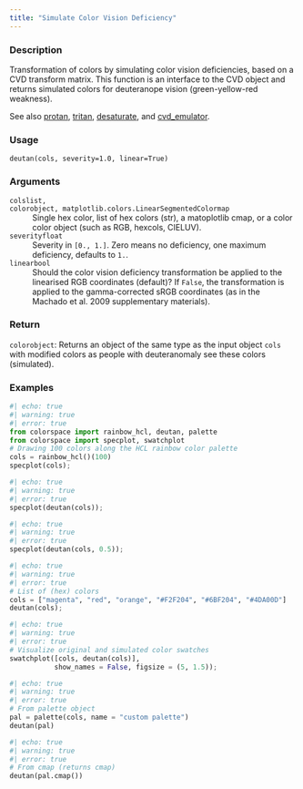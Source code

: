 ```yaml
---
title: "Simulate Color Vision Deficiency"
---
```


### Description

Transformation of colors by simulating color vision deficiencies, based on
a CVD transform matrix. This function is an interface to the CVD object and
returns simulated colors for deuteranope vision (green-yellow-red
weakness).

See also [protan](colorspace.CVD.protan.qmd), [tritan](colorspace.CVD.tritan.qmd), [desaturate](colorspace.CVD.desaturate.qmd), and
[cvd_emulator](colorspace.cvd_emulator.cvd_emulator.qmd).

### Usage

<pre><code class='language-python'>deutan(cols, severity=1.0, linear=True)</code></pre>

### Arguments

<dl class="pyp-list param-list">
  <dt style = "white-space: nowrap; font-family: monospace; vertical-align: top">
   <code id="colorspace.CVD.deutan:cols">cols</code><code class="argument-class">list, colorobject, matplotlib.colors.LinearSegmentedColormap</code>
  </dt>
 <dd>Single hex color, list of hex colors (str), a matoplotlib cmap, or
a color color object (such as RGB, hexcols, CIELUV).</dd>
  <dt style = "white-space: nowrap; font-family: monospace; vertical-align: top">
   <code id="colorspace.CVD.deutan:severity">severity</code><code class="argument-class">float</code>
  </dt>
 <dd>Severity in `[0., 1.]`. Zero means no deficiency, one
maximum deficiency, defaults to `1.`.</dd>
  <dt style = "white-space: nowrap; font-family: monospace; vertical-align: top">
   <code id="colorspace.CVD.deutan:linear">linear</code><code class="argument-class">bool</code>
  </dt>
 <dd>Should the color vision deficiency transformation be applied to the
linearised RGB coordinates (default)? If `False`, the transformation is applied to the
gamma-corrected sRGB coordinates (as in the Machado et al. 2009 supplementary materials).</dd>
</dl>

### Return

<code>colorobject</code>: Returns an object of the same type as the input object `cols` with
modified colors as people with deuteranomaly see these colors (simulated).

### Examples

```python
#| echo: true
#| warning: true
#| error: true
from colorspace import rainbow_hcl, deutan, palette
from colorspace import specplot, swatchplot
# Drawing 100 colors along the HCL rainbow color palette
cols = rainbow_hcl()(100)
specplot(cols);
```

```python
#| echo: true
#| warning: true
#| error: true
specplot(deutan(cols));
```

```python
#| echo: true
#| warning: true
#| error: true
specplot(deutan(cols, 0.5));
```

```python
#| echo: true
#| warning: true
#| error: true
# List of (hex) colors
cols = ["magenta", "red", "orange", "#F2F204", "#6BF204", "#4DA00D"]
deutan(cols);
```

```python
#| echo: true
#| warning: true
#| error: true
# Visualize original and simulated color swatches
swatchplot([cols, deutan(cols)],
           show_names = False, figsize = (5, 1.5));
```

```python
#| echo: true
#| warning: true
#| error: true
# From palette object
pal = palette(cols, name = "custom palette")
deutan(pal)
```

```python
#| echo: true
#| warning: true
#| error: true
# From cmap (returns cmap)
deutan(pal.cmap())
```



